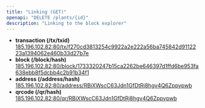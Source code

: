 ```yaml
---
title: "Linking (GET)"
openapi: "DELETE /plants/{id}"
description: "Linking to the block explorer"
---
```


- **transaction (/tx/txid)**\
  [185.196.102.82:80/tx/f270cd3813254c9922a2e222a56ba745842d9112223a1394062e460b33d27b7e](http://xray.bluchain.xyz/tx/f270cd3813254c9922a2e222a56ba745842d9112223a1394062e460b33d27b7e)
- **block (/block/hash)**\
  [185.196.102.82:80/block/1733320247b15ca2262be646397d1ffd6be953fa638ebb8f5dcbb4c2b91b34f1](http://xray.bluchain.xyz/block/1733320247b15ca2262be646397d1ffd6be953fa638ebb8f5dcbb4c2b91b34f1)
- **address (/address/hash)**\
  [185.196.102.82:80/address/RBiXWscC63Jdn1GfDtRj8hgv4Q6Zppvpwb](http://xray.bluchain.xyz/address/RBiXWscC63Jdn1GfDtRj8hgv4Q6Zppvpwb)
- **qrcode (/qr/hash)**\
  [185.196.102.82:80/qr/RBiXWscC63Jdn1GfDtRj8hgv4Q6Zppvpwb](http://xray.bluchain.xyz/qr/RBiXWscC63Jdn1GfDtRj8hgv4Q6Zppvpwb)